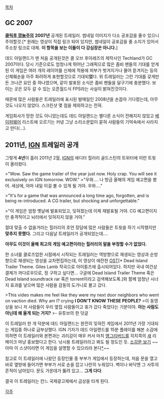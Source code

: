 [[목차]]

== GC 2007 ==
'''[http://www.youtube.com/v/Kx1tl-X8fEE&hl=3 클릭후 깜놀주의]'''
'''2007년''' 공개된 트레일러. 썸네일 이미지가 다소 공포감을 줄수 있으니 주의할것.[* 원래는 영상이 직접 링크 되어 있지만, 썸네일이 공포감을 줄 소지가 있어서 주소창 링크로 대체. '''이 항목을 보는 이들이 다 강심장은 아니다.''']

데드 아일랜드가 맨 처음 공개된것은 콜 오브 후아레즈의 제작사인 Techland가 GC 2007이다. 당시 기준으로도 엄청나게 뛰어난 그래픽으로 많은 좀비 팬들의 기대를 얻게된 이 게임은 여러 개의 레이어를 신체에 적용에 피부가 벗겨지거나 물어 뜯겨지는 등의 신체훼손을 아주 화려하게 표현할것으로 기대되'''었'''다. 위 트레일러는 그런 기대를 갖게만든 크나큰 요인 중 하나였으며, 같이 발표된 소식은 좀비 팬들을 달구기에 충분했다. 보이는 곳은 모두 갈 수 있는 오픈월드식 FPS라는 사실이 밝혀진것이다.

때문에 많은 사람들은 트레일러에 표시된 발매일인 2008년을 손꼽아 기다렸는데, 아무것도 나오지 않았다. 스크린샷 몇 점을 제외하고는 전혀.

게임회사가 망한 것도 아니었는데도 데드 아일랜드는 별다른 소식이 전해지지 않았고 [[베이퍼웨어]] 리스트에 오르기는 커녕 그냥 소리소문없이 묻혀 사람들의 기억속에서 사라지고 만다(…).

== 2011년, [[IGN]] 트레일러 공개 ==
그렇게 '''4년'''이 흘러 2011년 2월, [[IGN]]의 에디터 힐러리 골드스틴의 트위터에 이런 트윗이 올라왔다.

>"Wow. Saw the game trailer of the year just now. Holy crap. You will see it exclusively on IGN tomorrow. WOW."
>"우와…. 나 방금 올해의 게임 예고편을 봤어. 세상에, 아마 내일 이걸 볼 수 있게 될 거야. 우와…."

>"It's for a game that was announced a long time ago, forgotten, and is being re-introduced. A CG trailer, but shocking and unforgettable."

>"이 게임은 엄청 옛날에 발표되었고, 잊혀졌는데 이제 재발표될 거야. CG 예고편이지만 충격적이고 뇌리에서 잊혀지지 않을 거야."

절대 맞출 수 없을거라는 힐러리의 호언 장담에 많은 사람들은 트윗을 하기 시작했지만 '''맞추지 못했다.''' 그리고 다음날 트레일러가 공개되었는데….

{{{#!html
<object width="640" height="390"><param name="movie" value="http://www.youtube.com/v/lZqrG1bdGtg&hl=ko_KR&feature=player_embedded&version=3"></param><param name="allowFullScreen" value="true"></param><param name="allowScriptAccess" value="always"></param><embed src="http://www.youtube.com/v/lZqrG1bdGtg&hl=ko_KR&feature=player_embedded&version=3" type="application/x-shockwave-flash" allowfullscreen="true" allowScriptAccess="always" width="640" height="390"></embed></object>
}}}

'''아무도 이것이 올해 최고의 게임 예고편이라는 힐러리의 말을 부정할 수가 없었다.'''

한 소녀를 클로즈업한 시점에서 시작되는 트레일러는 역방향으로 재생되는 영상과 순방향으로 재생되는 영상을 교차편집하는데, 이 영상이 애잔한 [[OST]][* Dead Island Trailer Theme. Giles Lamb 작곡으로 아이튠즈에 출시되어있다. 하지만 국내 여건상 결제가 까다로우므로, 정 구하고 싶다면… 구글에 Dead Island Trailer Theme 혹은 Dead Island soundtrack rar 혹은 torrent이라고 검색해보도록.]와 함께 엄청난 시너지 효과를 낳으며 많은 사람을 감동의 도가니로 몰고 갔다.

>This video makes me feel like they were my next door neighbors who went on vaction died. Why am I? crying '''I DON'T KNOW THESE PEOPLE?'''
>이 동영상을 보니 저 사람들이 우리 옆집 사람들이고 휴가 갔다 죽었다는 기분이야. '''아는 사람도 아닌데 왜 울게 되는 거지?'''
>- 유튜브의 한 덧글

이 트레일러 한 개 덕분에 데드 아일랜드는 완전히 잊혀진 게임에서 2011년 가장 기대되는 게임중 하나로 급부상했다. IGN 기자가 데드 아일랜드를 15분 플레이를 해본 소감에 의하면 이 트레일러와 본편과는 괴리감이 매우 커서 마치 [[앵그리버드]]를 히치콕의 [[새]] 리메이크 마냥 홍보했다고 한다. 낚시용 트레일러라고 봐도 될 정도인 듯. [http://ruliweb.daum.net/ruliboard/read.htm?main=xbox&table=game_xbox02&left=b&num=61255 소감문 보기]
~~아마 이 스샷이라면 이 게임을 설명할 수 있으리라 본다[http://img2.ruliweb.daum.net/img/img_link7/681/680942_7.jpg *]~~

참고로 이 트레일러에 나왔던 등장인물 중 부부가 게임에서 등장하는데, 처음 문을 열고 바로 옆방에 들어가면 부부가 서로 손을 잡고 나란히 누워있다. 벽이나 바닥엔 그 사투의 흔적이 남아있다. 문도 가운데가 뚫려 있고... '''그게 다다'''.

결국 이 트레일러는 칸느 국제광고제에서 금상을 타게 된다.

[[각주]]
